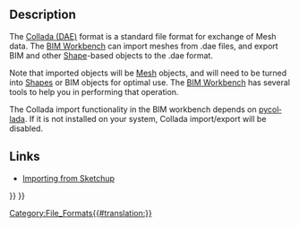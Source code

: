 <languages/>

<div class="mw-translate-fuzzy">
{{Docnav
|[[Arch_IFC/pt-br|IFC]]
|[[Arch_OBJ/pt-br|OBJ]]
|[[Arch_Workbench/pt-br|Arch Workbench]]
}}
</div>

{{TOCright}}

<div lang="en" dir="ltr" class="mw-content-ltr">
== Description ==
</div>

<div lang="en" dir="ltr" class="mw-content-ltr">
The [https://en.wikipedia.org/wiki/COLLADA Collada (DAE)] format is a standard file format for exchange of Mesh data. The [[BIM_Workbench|BIM Workbench]] can import meshes from .dae files, and export BIM and other [[Part_Workbench|Shape]]-based objects to the .dae format.
</div>

<div lang="en" dir="ltr" class="mw-content-ltr">
Note that imported objects will be [[Mesh_Workbench|Mesh]] objects, and will need to be turned into [[Shape|Shapes]] or BIM objects for optimal use. The [[BIM_Workbench|BIM Workbench]] has several tools to help you in performing that operation.
</div>

<div lang="en" dir="ltr" class="mw-content-ltr">
The Collada import functionality in the BIM workbench depends on [https://pycollada.github.io pycollada]. If it is not installed on your system, Collada import/export will be disabled.
</div>

<div lang="en" dir="ltr" class="mw-content-ltr">
==Links==
</div>

<div lang="en" dir="ltr" class="mw-content-ltr">
* [[Importing_From_Sketchup|Importing from Sketchup]]
</div>


<div class="mw-translate-fuzzy">
{{Docnav
|[[Arch_IFC/pt-br|IFC]]
|[[Arch_OBJ/pt-br|OBJ]]
|[[Arch_Workbench/pt-br|Arch Workbench]]
}}
</div>

{{BIM_Tools_navi{{#translation:}}}}
{{Userdocnavi{{#translation:}}}}
[[Category:File_Formats{{#translation:}}]]